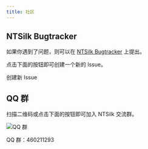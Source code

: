 ```yaml
---
title: 社区
---
```



## NTSilk Bugtracker

如果你遇到了问题，则可以在 [NTSilk Bugtracker](https://github.com/ntsilk/bugtracker)
上提出。

点击下面的按钮即可创建一个新的 Issue。

<Link
  className="button button--secondary button--lg"
  to="https://github.com/ntsilk/bugtracker/issues/new/choose"
>
  <span>创建新 Issue</span>
</Link>

## QQ 群

扫描二维码或点击下面的按钮即可加入 NTSilk 交流群。

![QQ 群](./qqgroup.jpg)

<Link
  className="button button--secondary button--lg"
  to="https://qm.qq.com/q/nY5xv0zWTY"
>
  <span>QQ 群：460211293</span>
</Link>
